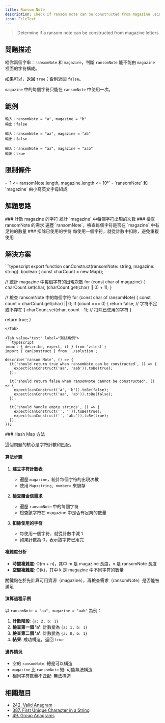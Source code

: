 ```yaml
---
title: Ransom Note
description: Check if ransom note can be constructed from magazine using Hash Map
icon: FileText
---
```



> Determine if a ransom note can be constructed from magazine letters

## 問題描述

給你兩個字串：`ransomNote` 和 `magazine`，判斷 `ransomNote` 能不能由 `magazine` 裡面的字符構成。

如果可以，返回 `true`；否則返回 `false`。

`magazine` 中的每個字符只能在 `ransomNote` 中使用一次。

## 範例

```
輸入：ransomNote = "a", magazine = "b"
輸出：false

輸入：ransomNote = "aa", magazine = "ab"
輸出：false

輸入：ransomNote = "aa", magazine = "aab"
輸出：true
```

## 限制條件

<Callout type="info">
- `1 <= ransomNote.length, magazine.length <= 10⁵`
- `ransomNote` 和 `magazine` 由小寫英文字母組成
</Callout>

## 解題思路

<Steps>

<Step>
### 計數 magazine 的字符
統計 `magazine` 中每個字符出現的次數
</Step>

<Step>
### 檢查 ransomNote 的需求
遍歷 `ransomNote`，檢查每個字符是否在 `magazine` 中有足夠的數量
</Step>

<Step>
### 扣除已使用的字符
每使用一個字符，就從計數中扣除，避免重複使用
</Step>

</Steps>

## 解決方案

<Tabs>
<Tab value="solution" label="TypeScript 解答">
```typescript
export function canConstruct(ransomNote: string, magazine: string): boolean {
  const charCount = new Map<string, number>();

  // 統計 magazine 中每個字符的出現次數
  for (const char of magazine) {
    charCount.set(char, (charCount.get(char) || 0) + 1);
  }

  // 檢查 ransomNote 中的每個字符
  for (const char of ransomNote) {
    const count = charCount.get(char) || 0;
    if (count === 0) {
      return false; // 字符不足或不存在
    }
    charCount.set(char, count - 1); // 扣除已使用的字符
  }

  return true;
}
```
</Tab>

<Tab value="test" label="測試案例">
```typescript
import { describe, expect, it } from 'vitest';
import { canConstruct } from './solution';

describe('ransom Note', () => {
  it('should return true when ransomNote can be constructed', () => {
    expect(canConstruct('aa', 'aab')).toBe(true);
  });

  it('should return false when ransomNote cannot be constructed', () => {
    expect(canConstruct('a', 'b')).toBe(false);
    expect(canConstruct('aa', 'ab')).toBe(false);
  });

  it('should handle empty strings', () => {
    expect(canConstruct('', '')).toBe(true);
    expect(canConstruct('', 'abc')).toBe(true);
  });
});
```
</Tab>

<Tab value="explanation" label="演算法解析">
### Hash Map 方法

這個問題的核心是字符計數和匹配。

#### 算法步驟

1. **建立字符計數表**
   - 遍歷 `magazine`，統計每個字符的出現次數
   - 使用 `Map<string, number>` 來儲存

2. **檢查贖金信需求**
   - 遍歷 `ransomNote` 中的每個字符
   - 檢查該字符在 magazine 中是否有足夠的數量

3. **扣除使用的字符**
   - 每使用一個字符，就從計數中減 1
   - 如果計數為 0，表示該字符已用完

#### 複雜度分析
- **時間複雜度**: O(m + n)，其中 m 是 magazine 長度，n 是 ransomNote 長度
- **空間複雜度**: O(k)，其中 k 是 magazine 中不同字符的數量

<Callout type="tip">
關鍵點在於先計算可用資源（magazine），再檢查需求（ransomNote）是否能被滿足
</Callout>

#### 演算過程示例
以 `ransomNote = "aa", magazine = "aab"` 為例：

1. **計數階段**: `{a: 2, b: 1}`
2. **檢查第一個 'a'**: 計數變為 `{a: 1, b: 1}`
3. **檢查第二個 'a'**: 計數變為 `{a: 0, b: 1}`
4. **結果**: 成功構造，返回 `true`

#### 邊界情況
- 空的 `ransomNote`: 總是可以構造
- `magazine` 比 `ransomNote` 短: 可能無法構造
- 相同字符數量不匹配: 無法構造
</Tab>
</Tabs>

## 相關題目

- [242. Valid Anagram](https://leetcode.com/problems/valid-anagram/)
- [387. First Unique Character in a String](https://leetcode.com/problems/first-unique-character-in-a-string/)
- [49. Group Anagrams](https://leetcode.com/problems/group-anagrams/)